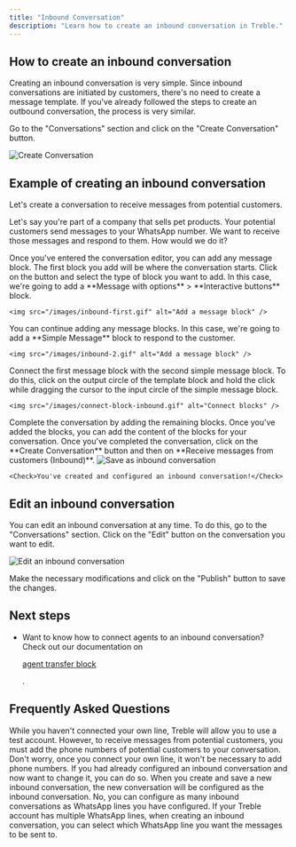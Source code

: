```yaml
---
title: "Inbound Conversation"
description: "Learn how to create an inbound conversation in Treble."
---
```


## How to create an inbound conversation

Creating an inbound conversation is very simple. Since inbound conversations are initiated by customers, there's no need to create a message template. If you've already followed the steps to create an outbound conversation, the process is very similar.

Go to the "Conversations" section and click on the "Create Conversation" button.

<img src="/images/create-convo.gif" alt="Create Conversation" />

## Example of creating an inbound conversation

Let's create a conversation to receive messages from potential customers.

Let's say you're part of a company that sells pet products. Your potential customers send messages to your WhatsApp number. We want to receive those messages and respond to them. How would we do it?

<Steps>
  <Step title="Add message blocks">
    Once you've entered the conversation editor, you can add any message block. The first block you add will be where the conversation starts. Click on the <Icon icon="plus" iconType="solid" /> button and select the type of block you want to add. In this case, we're going to add a **Message with options** > **Interactive buttons** block.

    <img src="/images/inbound-first.gif" alt="Add a message block" />
  </Step>
  <Step title="Add additional message blocks">
    You can continue adding any message blocks. In this case, we're going to add a **Simple Message** block to respond to the customer.

    <img src="/images/inbound-2.gif" alt="Add a message block" />
  </Step>
  <Step title="Connect blocks">
    Connect the first message block with the second simple message block. To do this, click on the output circle of the template block and hold the click while dragging the cursor to the input circle of the simple message block.

    <img src="/images/connect-block-inbound.gif" alt="Connect blocks" />
  </Step>
  <Step title="Complete the conversation">
    Complete the conversation by adding the remaining blocks. Once you've added the blocks, you can add the content of the blocks for your conversation.
  </Step>
  <Step title="Save as inbound conversation">
    Once you've completed the conversation, click on the **Create Conversation** button and then on **Receive messages from customers (Inbound)**.
    <img src="/images/save-as-inbound.gif" alt="Save as inbound conversation" />

    <Check>You've created and configured an inbound conversation!</Check>
  </Step>
</Steps>

## Edit an inbound conversation

You can edit an inbound conversation at any time. To do this, go to the "Conversations" section. Click on the "Edit" <Icon icon="pencil" iconType="solid" /> button on the conversation you want to edit.

<img src="/images/sample-edit.png" alt="Edit an inbound conversation" />

Make the necessary modifications and click on the "Publish" button to save the changes.

## Next steps

- Want to know how to connect agents to an inbound conversation? Check out our documentation on <a class="article-link" href="/en/docs/build-with-treble/blocks/agent"><p>agent transfer block</p><Icon icon="arrow-up-right-from-square" iconType="solid" /></a>.

## Frequently Asked Questions

<AccordionGroup>
  <Accordion title="I'm using a test account, why do I need to add phone numbers?">
    While you haven't connected your own line, Treble will allow you to use a test account. However, to receive messages from potential customers, you must add the phone numbers of potential customers to your conversation. Don't worry, once you connect your own line, it won't be necessary to add phone numbers.
  </Accordion>
  <Accordion title="What happens if I had configured an inbound conversation and now want to change it?">
    If you had already configured an inbound conversation and now want to change it, you can do so. When you create and save a new inbound conversation, the new conversation will be configured as the inbound conversation.
  </Accordion>
  <Accordion title="Can I only configure one inbound conversation?">
    No, you can configure as many inbound conversations as WhatsApp lines you have configured. If your Treble account has multiple WhatsApp lines, when creating an inbound conversation, you can select which WhatsApp line you want the messages to be sent to.
  </Accordion>
</AccordionGroup> 